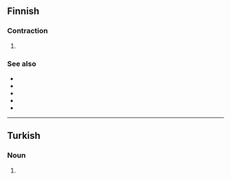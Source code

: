 ==Finnish==

===Contraction===
{{fi-contr}}

# {{contraction of|lang=fi|[[että]] [[en]]}}

===See also===
* {{l|fi|ettei}}
* {{l|fi|etteivät}}
* {{l|fi|ettemme}}
* {{l|fi|ettet}}
* {{l|fi|ettette}}

----

==Turkish==

===Noun===
{{head|tr|noun form}}

# {{inflection of|et||abl|s|lang=tr}}